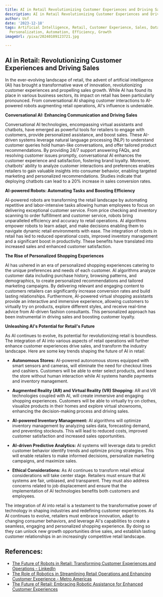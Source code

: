 ```yaml
---
title: AI in Retail Revolutionizing Customer Experiences and Driving Sales
description: AI in Retail Revolutionizing Customer Experiences and Driving Sales
author: Usf
date: '2023-12-18'
tags: Artificial Intelligence, Retail, Customer Experience, Sales, Data Analysis,
  Personalization, Automation, Efficiency, Growth
imageUrl: /pixa/20240109123721.jpg

---
```

## AI in Retail: Revolutionizing Customer Experiences and Driving Sales

In the ever-evolving landscape of retail, the advent  of artificial intelligence (AI) has  brought a transformative wave of  innovation, revolutionizing customer experiences and propelling sales growth. While  AI has found  its  place in various business  sectors, its impact on  retail has  been particularly pronounced. From conversational AI shaping customer interactions  to AI-powered robots augmenting retail operations, AI's influence is undeniable.

**Conversational AI: Enhancing  Communication and Driving Sales**

Conversational AI technologies, encompassing virtual assistants and chatbots, have emerged as powerful tools for retailers to engage with customers, provide personalized  assistance, and  boost sales. These AI-driven systems leverage natural language processing (NLP) to understand customer queries hold human-like conversations, and offer  tailored product recommendations. By providing 24/7 support answering FAQs, and resolving customer  issues promptly, conversational AI enhances the customer experience  and satisfaction, fostering brand loyalty. Moreover, chatbots' ability to analyze customer interactions and preferences enables  retailers to gain valuable insights into consumer behavior,  enabling targeted marketing and personalized recommendations. Studies indicate that deploying chatbots can lead  to a 20% increase  in sales  conversion rates.

**AI-powered Robots: Automating Tasks and Boosting Efficiency**

AI-powered robots are transforming the retail landscape  by automating  repetitive and labor-intensive tasks allowing  human employees to focus on delivering exceptional customer service. From price checking and inventory scanning to order fulfillment and customer  service, robots bring unparalleled efficiency  and accuracy to retail operations. AI  algorithms empower robots to learn adapt, and make decisions enabling them to navigate dynamic  retail environments with ease. The  integration of robots in retail has led to reduced operational costs, improved inventory  management and a significant boost in productivity. These benefits have translated into increased sales and enhanced  customer satisfaction.

**The  Rise of Personalized Shopping Experiences**

AI has ushered in an era  of personalized shopping experiences catering to the unique preferences and needs  of each  customer. AI algorithms  analyze customer data including purchase history, browsing patterns, and demographics, to create personalized recommendations and tailored marketing campaigns. By delivering relevant and engaging content to customers retailers can significantly increase conversion rates and build lasting relationships. Furthermore, AI-powered virtual shopping assistants provide an interactive and immersive experience, allowing customers to virtually try on  products, explore different styles, and receive real-time advice from AI-driven fashion consultants. This personalized approach has been instrumental in driving sales and boosting customer loyalty.

**Unleashing AI's  Potential for Retail's Future**

As AI continues to evolve, its potential for  revolutionizing retail  is boundless. The integration of AI into  various aspects of retail operations will  further enhance customer experiences drive sales, and transform the industry landscape. Here are  some key trends shaping the future of AI in retail:

* **Autonomous Stores:** AI-powered autonomous stores equipped with smart sensors and cameras, will eliminate the need for checkout lines and cashiers. Customers will be able to enter select products, and leave the store without human interaction  while  AI systems handle payments and inventory management.

* **Augmented Reality (AR) and Virtual  Reality (VR) Shopping:** AR and VR technologies coupled with AI, will create immersive and engaging shopping experiences. Customers will be able to virtually try on clothes, visualize products  in their homes and explore virtual  showrooms, enhancing  the decision-making process and  driving sales.

* **AI-powered Inventory Management:** AI algorithms will optimize inventory management by analyzing sales data, forecasting demand,  and preventing  stockouts. This will lead  to reduced costs, improved customer satisfaction and increased sales opportunities.

* **AI-driven  Predictive Analytics:** AI systems  will leverage data to predict customer behavior identify trends and  optimize pricing strategies. This will enable retailers to make informed decisions, personalize marketing campaigns, and maximize sales.

*  **Ethical Considerations:** As AI continues to transform retail ethical considerations will take center stage. Retailers  must ensure that AI systems are  fair, unbiased, and  transparent. They must also address concerns related to job displacement and ensure that the implementation of AI technologies benefits both customers and  employees.

The integration of AI into retail is a testament to the transformative power  of  technology in shaping industries and  redefining customer  experiences. As AI continues to  evolve, retailers must embrace  innovation,  adapt to changing consumer behaviors, and leverage AI's capabilities  to create  a seamless, engaging and personalized shopping experience. By doing so they can unlock new growth opportunities drive sales, and establish lasting customer relationships in an increasingly competitive retail landscape.

## References:
- [The Future of Robots in Retail: Transforming Customer Experiences and Operations - LinkedIn](https://www.linkedin.com/pulse/future-robots-retail-transforming-customer-operations-ben-simon)
- [The Role of Robotics in Streamlining Retail Operations and Enhancing Customer Experience - Metro Americas](https://metroamericas.com/noticias-2/the-role-of-robotics-in-streamlining-retail-operations-and-enhancing-customer-experience/677099/)
- [The Future of Retail: Embracing Robotic Assistance for Enhanced Customer Experiences](https://internationalsupermarketnews.com/the-future-of-retail-embracing-robotic-assistance-for-enhanced-customer-experiences/)
